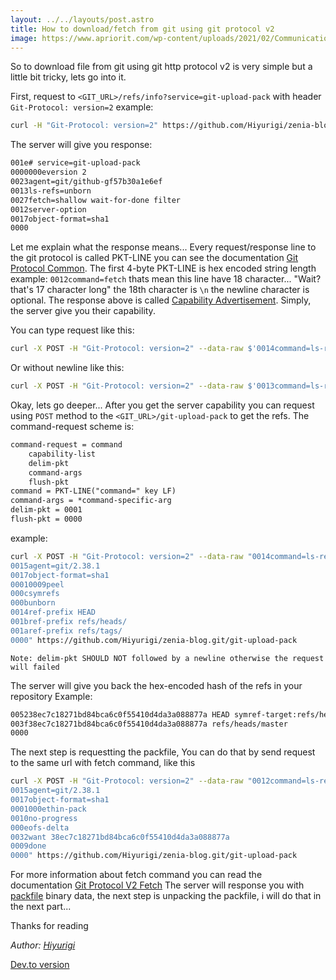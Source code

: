 ```yaml
---
layout: ../../layouts/post.astro
title: How to download/fetch from git using git protocol v2
image: https://www.apriorit.com/wp-content/uploads/2021/02/Communication_scheme.jpg
---
```


So to download file from git using git http protocol v2 is very simple but a little bit tricky, lets go into it.

First, request to `<GIT_URL>/refs/info?service=git-upload-pack` with header `Git-Protocol: version=2` example:
```bash
curl -H "Git-Protocol: version=2" https://github.com/Hiyurigi/zenia-blog.git/info/refs?service=git-upload-pack
```

The server will give you response:
```txt
001e# service=git-upload-pack
0000000eversion 2
0023agent=git/github-gf57b30a1e6ef
0013ls-refs=unborn
0027fetch=shallow wait-for-done filter
0012server-option
0017object-format=sha1
0000
```

Let me explain what the response means...
Every request/response line to the git protocol is called PKT-LINE you can see the documentation [Git Protocol Common](https://git-scm.com/docs/protocol-common).
The first 4-byte PKT-LINE is hex encoded string length example: `0012command=fetch` thats mean this line have 18 character... 
"Wait? that's 17 character long" the 18th character is `\n` the newline character is optional.
The response above is called [Capability Advertisement](https://git-scm.com/docs/protocol-v2#_capability_advertisement).
Simply, the server give you their capability.

You can type request like this:
```bash
curl -X POST -H "Git-Protocol: version=2" --data-raw $'0014command=ls-refs\n0000' https://github.com/Hiyurigi/zenia-blog.git/git-upload-pack
```
Or without newline like this:
```bash
curl -X POST -H "Git-Protocol: version=2" --data-raw $'0013command=ls-refs0000' https://github.com/Hiyurigi/zenia-blog.git/git-upload-pack
```

Okay, lets go deeper...
After you get the server capability you can request using `POST` method to the `<GIT_URL>/git-upload-pack` to get the refs.
The command-request scheme is:
```txt
command-request = command
    capability-list
    delim-pkt
    command-args
    flush-pkt
command = PKT-LINE("command=" key LF)
command-args = *command-specific-arg
delim-pkt = 0001
flush-pkt = 0000
```
example:
```bash
curl -X POST -H "Git-Protocol: version=2" --data-raw "0014command=ls-refs
0015agent=git/2.38.1
0017object-format=sha1
00010009peel
000csymrefs
000bunborn
0014ref-prefix HEAD
001bref-prefix refs/heads/
001aref-prefix refs/tags/
0000" https://github.com/Hiyurigi/zenia-blog.git/git-upload-pack
```

`Note: delim-pkt SHOULD NOT followed by a newline otherwise the request will failed`

The server will give you back the hex-encoded hash of the refs in your repository
Example:
```txt
005238ec7c18271bd84bca6c0f55410d4da3a088877a HEAD symref-target:refs/heads/master
003f38ec7c18271bd84bca6c0f55410d4da3a088877a refs/heads/master
0000
```

The next step is requestting the packfile, You can do that by send request to the same url with fetch command, like this
```bash
curl -X POST -H "Git-Protocol: version=2" --data-raw "0012command=ls-refs
0015agent=git/2.38.1
0017object-format=sha1
0001000ethin-pack
0010no-progress
000eofs-delta
0032want 38ec7c18271bd84bca6c0f55410d4da3a088877a
0009done
0000" https://github.com/Hiyurigi/zenia-blog.git/git-upload-pack
```
For more information about fetch command you can read the documentation [Git Protocol V2 Fetch](https://git-scm.com/docs/protocol-v2#_fetch)
The server will response you with [packfile](https://git-scm.com/docs/pack-format) binary data, the next step is unpacking the packfile, i will do that in the next part...

Thanks for reading

*Author: [Hiyurigi]([https://github.com/Hiyurigi](https://dev.to/hiyurigi))*

[Dev.to version](https://dev.to/hiyurigi/how-to-download-file-using-git-http-protocol-v2-5dao)

